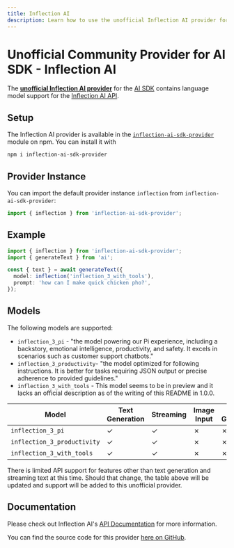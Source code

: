 ```yaml
---
title: Inflection AI
description: Learn how to use the unofficial Inflection AI provider for the AI SDK.
---
```


# Unofficial Community Provider for AI SDK - Inflection AI

The **[unofficial Inflection AI provider](https://www.npmjs.com/package/inflection-ai-sdk-provider)** for the [AI SDK](/docs) contains language model support for the [Inflection AI API](https://developers.inflection.ai/).

## Setup

The Inflection AI provider is available in the [`inflection-ai-sdk-provider`](https://www.npmjs.com/package/inflection-ai-sdk-provider) module on npm. You can install it with

```bash
npm i inflection-ai-sdk-provider
```

## Provider Instance

You can import the default provider instance `inflection` from `inflection-ai-sdk-provider`:

```ts
import { inflection } from 'inflection-ai-sdk-provider';
```

## Example

```ts
import { inflection } from 'inflection-ai-sdk-provider';
import { generateText } from 'ai';

const { text } = await generateText({
  model: inflection('inflection_3_with_tools'),
  prompt: 'how can I make quick chicken pho?',
});
```

## Models

The following models are supported:

- `inflection_3_pi` - "the model powering our Pi experience, including a backstory, emotional intelligence, productivity, and safety. It excels in scenarios such as customer support chatbots."
- `inflection_3_productivity`- "the model optimized for following instructions. It is better for tasks requiring JSON output or precise adherence to provided guidelines."
- `inflection_3_with_tools` - This model seems to be in preview and it lacks an official description as of the writing of this README in 1.0.0.

| Model                       | Text Generation | Streaming | Image Input | Object Generation | Tool Usage | Tool Streaming |
| --------------------------- | --------------- | --------- | ----------- | ----------------- | ---------- | -------------- |
| `inflection_3_pi`           | ✓               | ✓         | ✗           | ✗                 | ✗          | ✗              |
| `inflection_3_productivity` | ✓               | ✓         | ✗           | ✗                 | ✗          | ✗              |
| `inflection_3_with_tools`   | ✓               | ✓         | ✗           | ✗                 | ✗          | ✗              |

There is limited API support for features other than text generation and streaming text at this time. Should that change, the table above will be updated and support will be added to this unofficial provider.

## Documentation

Please check out Inflection AI's [API Documentation](https://developers.inflection.ai/docs/api-reference) for more information.

You can find the source code for this provider [here on GitHub](https://github.com/Umbrage-Studios/inflection-ai-sdk-provider).
